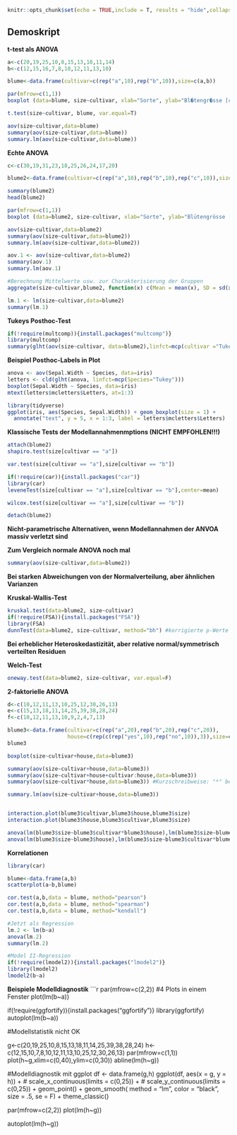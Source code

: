 
```r

knitr::opts_chunk$set(echo = TRUE,include = T, results = "hide",collapse=TRUE)
```

## Demoskript

 __t-test als ANOVA__ 

```r
a<-c(20,19,25,10,8,15,13,18,11,14)
b<-c(12,15,16,7,8,10,12,11,13,10)

blume<-data.frame(cultivar=c(rep("a",10),rep("b",10)),size=c(a,b))

par(mfrow=c(1,1))
boxplot (data=blume, size~cultivar, xlab="Sorte", ylab="Bl�tengr�sse [cm�]")

t.test(size~cultivar, blume, var.equal=T)

aov(size~cultivar,data=blume)
summary(aov(size~cultivar,data=blume))
summary.lm(aov(size~cultivar,data=blume))
```


__Echte ANOVA__

```r
c<-c(30,19,31,23,18,25,26,24,17,20)

blume2<-data.frame(cultivar=c(rep("a",10),rep("b",10),rep("c",10)),size=c(a,b,c))

summary(blume2)             
head(blume2)

par(mfrow=c(1,1))
boxplot (data=blume2, size~cultivar, xlab="Sorte", ylab="Blütengrösse [cm]")

aov(size~cultivar,data=blume2)
summary(aov(size~cultivar,data=blume2))
summary.lm(aov(size~cultivar,data=blume2))

aov.1 <- aov(size~cultivar,data=blume2)
summary(aov.1)
summary.lm(aov.1)

#Berechnung Mittelwerte usw. zur Charakterisierung der Gruppen
aggregate(size~cultivar,blume2, function(x) c(Mean = mean(x), SD = sd(x), Min=min(x), Max=max(x)))

lm.1 <- lm(size~cultivar,data=blume2)
summary(lm.1)
```


__Tukeys Posthoc-Test__

```r
if(!require(multcomp)){install.packages("multcomp")}
library(multcomp)
summary(glht(aov(size~cultivar, data=blume2),linfct=mcp(cultivar ="Tukey")))
```


__Beispiel Posthoc-Labels in Plot__

```r
anova <- aov(Sepal.Width ~ Species, data=iris)
letters <- cld(glht(anova, linfct=mcp(Species="Tukey")))
boxplot(Sepal.Width ~ Species, data=iris)
mtext(letters$mcletters$Letters, at=1:3)

library(tidyverse)
ggplot(iris, aes(Species, Sepal.Width)) + geom_boxplot(size = 1) +
  annotate("text", y = 5, x = 1:3, label = letters$mcletters$Letters)

```


__Klassische Tests der Modellannahmenmptions (NICHT EMPFOHLEN!!!) __

```r
attach(blume2)
shapiro.test(size[cultivar == "a"])

var.test(size[cultivar == "a"],size[cultivar == "b"])

if(!require(car)){install.packages("car")}
library(car)
leveneTest(size[cultivar == "a"],size[cultivar == "b"],center=mean)

wilcox.test(size[cultivar == "a"],size[cultivar == "b"])

detach(blume2)
```


__Nicht-parametrische Alternativen, wenn Modellannahmen der ANVOA massiv verletzt sind__

__Zum Vergleich normale ANOVA noch mal__

```r
summary(aov(size~cultivar,data=blume2))
```

__Bei starken Abweichungen von der Normalverteilung, aber ähnlichen Varianzen__

__Kruskal-Wallis-Test__

```r
kruskal.test(data=blume2, size~cultivar)
if(!require(FSA)){install.packages("FSA")} 
library(FSA)
dunnTest(data=blume2, size~cultivar, method="bh") #korrigierte p-Werte nach Bejamini-Hochberg
```

__Bei erheblicher Heteroskedastizität, aber relative normal/symmetrisch verteilten Residuen__

__Welch-Test__

```r
oneway.test(data=blume2, size~cultivar, var.equal=F)
```

__2-faktorielle ANOVA__

```r

d<-c(10,12,11,13,10,25,12,30,26,13)
e<-c(15,13,18,11,14,25,39,38,28,24)
f<-c(10,12,11,13,10,9,2,4,7,13)

blume3<-data.frame(cultivar=c(rep("a",20),rep("b",20),rep("c",20)),
                   house=c(rep(c(rep("yes",10),rep("no",10)),3)),size=c(a,b,c,d,e,f))
blume3

boxplot(size~cultivar+house,data=blume3)

summary(aov(size~cultivar+house,data=blume3))
summary(aov(size~cultivar+house+cultivar:house,data=blume3)) 
summary(aov(size~cultivar*house,data=blume3)) #Kurzschreibweise: "*" bedeutet, dass Interaktion zwischen cultivar und house eingeschlossen wird

summary.lm(aov(size~cultivar+house,data=blume3))


interaction.plot(blume3$cultivar,blume3$house,blume3$size)
interaction.plot(blume3$house,blume3$cultivar,blume3$size)

anova(lm(blume3$size~blume3$cultivar*blume3$house),lm(blume3$size~blume3$cultivar+blume3$house))
anova(lm(blume3$size~blume3$house),lm(blume3$size~blume3$cultivar*blume3$house))
```


__Korrelationen__

```r
library(car)

blume<-data.frame(a,b)
scatterplot(a~b,blume)

cor.test(a,b,data = blume, method="pearson")
cor.test(a,b,data = blume, method="spearman")
cor.test(a,b,data = blume, method="kendall") 

#Jetzt als Regression
lm.2 <- lm(b~a)
anova(lm.2)
summary(lm.2)

#Model II-Regression
if(!require(lmodel2)){install.packages("lmodel2")} 
library(lmodel2)
lmodel2(b~a)
```

__Beispiele Modelldiagnostik__
```r
par(mfrow=c(2,2)) #4 Plots in einem Fenster
plot(lm(b~a))

if(!require(ggfortify)){install.packages("ggfortify")}
library(ggfortify)
autoplot(lm(b~a))

#Modellstatistik nicht OK

g<-c(20,19,25,10,8,15,13,18,11,14,25,39,38,28,24)
h<-c(12,15,10,7,8,10,12,11,13,10,25,12,30,26,13)
par(mfrow=c(1,1))
plot(h~g,xlim=c(0,40),ylim=c(0,30))
abline(lm(h~g))


#Modelldiagnostik mit ggplot
df <- data.frame(g,h)
ggplot(df, aes(x = g, y = h)) + 
    # scale_x_continuous(limits = c(0,25)) +
    # scale_y_continuous(limits = c(0,25)) +
    geom_point() +
    geom_smooth( method = "lm", color = "black", size = .5, se = F) + 
    theme_classic()

par(mfrow=c(2,2))
plot(lm(h~g))

autoplot(lm(h~g))


